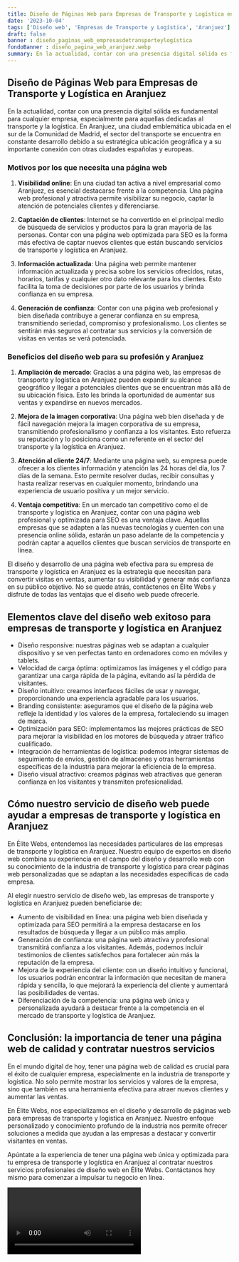 ```yaml
---
title: Diseño de Páginas Web para Empresas de Transporte y Logística en Aranjuez
date: '2023-10-04'
tags: ['Diseño web', 'Empresas de Transporte y Logística', 'Aranjuez']
draft: false
banner : diseño_paginas_web_empresasdetransporteylogística
fondoBanner : diseño_pagina_web_aranjuez.webp
summary: En la actualidad, contar con una presencia digital sólida es fundamental para cualquier empresa, especialmente para aquellas dedicadas al transporte y la logística. En Aranjuez, una ciudad emblemática ubicada en el sur de la Comunidad de Madrid, el sector del transporte se encuentra en constante desarrollo debido a su estratégica ubicación geográfica y a su importante conexión con otras ciudades españolas y europeas.
---
```


## **Diseño de Páginas Web para Empresas de Transporte y Logística en Aranjuez**

En la actualidad, contar con una presencia digital sólida es fundamental para cualquier empresa, especialmente para aquellas dedicadas al transporte y la logística. En Aranjuez, una ciudad emblemática ubicada en el sur de la Comunidad de Madrid, el sector del transporte se encuentra en constante desarrollo debido a su estratégica ubicación geográfica y a su importante conexión con otras ciudades españolas y europeas.

### **Motivos por los que necesita una página web**

1. **Visibilidad online**: En una ciudad tan activa a nivel empresarial como Aranjuez, es esencial destacarse frente a la competencia. Una página web profesional y atractiva permite visibilizar su negocio, captar la atención de potenciales clientes y diferenciarse.

2. **Captación de clientes**: Internet se ha convertido en el principal medio de búsqueda de servicios y productos para la gran mayoría de las personas. Contar con una página web optimizada para SEO es la forma más efectiva de captar nuevos clientes que están buscando servicios de transporte y logística en Aranjuez.

3. **Información actualizada**: Una página web permite mantener información actualizada y precisa sobre los servicios ofrecidos, rutas, horarios, tarifas y cualquier otro dato relevante para los clientes. Esto facilita la toma de decisiones por parte de los usuarios y brinda confianza en su empresa.

4. **Generación de confianza**: Contar con una página web profesional y bien diseñada contribuye a generar confianza en su empresa, transmitiendo seriedad, compromiso y profesionalismo. Los clientes se sentirán más seguros al contratar sus servicios y la conversión de visitas en ventas se verá potenciada.

### **Beneficios del diseño web para su profesión y Aranjuez**

1. **Ampliación de mercado**: Gracias a una página web, las empresas de transporte y logística en Aranjuez pueden expandir su alcance geográfico y llegar a potenciales clientes que se encuentran más allá de su ubicación física. Esto les brinda la oportunidad de aumentar sus ventas y expandirse en nuevos mercados.

2. **Mejora de la imagen corporativa**: Una página web bien diseñada y de fácil navegación mejora la imagen corporativa de su empresa, transmitiendo profesionalismo y confianza a los visitantes. Esto refuerza su reputación y lo posiciona como un referente en el sector del transporte y la logística en Aranjuez.

3. **Atención al cliente 24/7**: Mediante una página web, su empresa puede ofrecer a los clientes información y atención las 24 horas del día, los 7 días de la semana. Esto permite resolver dudas, recibir consultas y hasta realizar reservas en cualquier momento, brindando una experiencia de usuario positiva y un mejor servicio.

4. **Ventaja competitiva**: En un mercado tan competitivo como el de transporte y logística en Aranjuez, contar con una página web profesional y optimizada para SEO es una ventaja clave. Aquellas empresas que se adapten a las nuevas tecnologías y cuenten con una presencia online sólida, estarán un paso adelante de la competencia y podrán captar a aquellos clientes que buscan servicios de transporte en línea.

El diseño y desarrollo de una página web efectiva para su empresa de transporte y logística en Aranjuez es la estrategia que necesitan para convertir visitas en ventas, aumentar su visibilidad y generar más confianza en su público objetivo. No se quede atrás, contáctenos en Élite Webs y disfrute de todas las ventajas que el diseño web puede ofrecerle.

<GifSeo />

<Cta />

## Elementos clave del diseño web exitoso para empresas de transporte y logística en Aranjuez

- Diseño responsive: nuestras páginas web se adaptan a cualquier dispositivo y se ven perfectas tanto en ordenadores como en móviles y tablets.
- Velocidad de carga óptima: optimizamos las imágenes y el código para garantizar una carga rápida de la página, evitando así la pérdida de visitantes.
- Diseño intuitivo: creamos interfaces fáciles de usar y navegar, proporcionando una experiencia agradable para los usuarios.
- Branding consistente: aseguramos que el diseño de la página web refleje la identidad y los valores de la empresa, fortaleciendo su imagen de marca.
- Optimización para SEO: implementamos las mejores prácticas de SEO para mejorar la visibilidad en los motores de búsqueda y atraer tráfico cualificado.
- Integración de herramientas de logística: podemos integrar sistemas de seguimiento de envíos, gestión de almacenes y otras herramientas específicas de la industria para mejorar la eficiencia de la empresa.
- Diseño visual atractivo: creamos páginas web atractivas que generan confianza en los visitantes y transmiten profesionalidad.

## Cómo nuestro servicio de diseño web puede ayudar a empresas de transporte y logística en Aranjuez

En Élite Webs, entendemos las necesidades particulares de las empresas de transporte y logística en Aranjuez. Nuestro equipo de expertos en diseño web combina su experiencia en el campo del diseño y desarrollo web con su conocimiento de la industria de transporte y logística para crear páginas web personalizadas que se adaptan a las necesidades específicas de cada empresa.

Al elegir nuestro servicio de diseño web, las empresas de transporte y logística en Aranjuez pueden beneficiarse de:
- Aumento de visibilidad en línea: una página web bien diseñada y optimizada para SEO permitirá a la empresa destacarse en los resultados de búsqueda y llegar a un público más amplio.
- Generación de confianza: una página web atractiva y profesional transmitirá confianza a los visitantes. Además, podemos incluir testimonios de clientes satisfechos para fortalecer aún más la reputación de la empresa.
- Mejora de la experiencia del cliente: con un diseño intuitivo y funcional, los usuarios podrán encontrar la información que necesitan de manera rápida y sencilla, lo que mejorará la experiencia del cliente y aumentará las posibilidades de ventas.
- Diferenciación de la competencia: una página web única y personalizada ayudará a destacar frente a la competencia en el mercado de transporte y logística de Aranjuez.

## Conclusión: la importancia de tener una página web de calidad y contratar nuestros servicios

En el mundo digital de hoy, tener una página web de calidad es crucial para el éxito de cualquier empresa, especialmente en la industria de transporte y logística. No solo permite mostrar los servicios y valores de la empresa, sino que también es una herramienta efectiva para atraer nuevos clientes y aumentar las ventas.

En Élite Webs, nos especializamos en el diseño y desarrollo de páginas web para empresas de transporte y logística en Aranjuez. Nuestro enfoque personalizado y conocimiento profundo de la industria nos permite ofrecer soluciones a medida que ayudan a las empresas a destacar y convertir visitantes en ventas.

Apúntate a la experiencia de tener una página web única y optimizada para tu empresa de transporte y logística en Aranjuez al contratar nuestros servicios profesionales de diseño web en Élite Webs. Contáctanos hoy mismo para comenzar a impulsar tu negocio en línea.

<Video />

<CtaBot job='Empresas de Transporte y Logística' city='Aranjuez'/>

<Gmaps query='Aranjuez+españa+maps' />